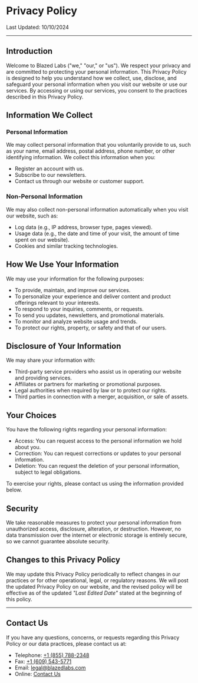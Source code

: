 # Privacy Policy

Last Updated: 10/10/2024

---

## Introduction

Welcome to Blazed Labs ("we," "our," or "us"). We respect your privacy and are committed to protecting your personal information. This Privacy Policy is designed to help you understand how we collect, use, disclose, and safeguard your personal information when you visit our website or use our services. By accessing or using our services, you consent to the practices described in this Privacy Policy.

## Information We Collect

### Personal Information

We may collect personal information that you voluntarily provide to us, such as your name, email address, postal address, phone number, or other identifying information. We collect this information when you:

- Register an account with us.
- Subscribe to our newsletters.
- Contact us through our website or customer support.

### Non-Personal Information

We may also collect non-personal information automatically when you visit our website, such as:

- Log data (e.g., IP address, browser type, pages viewed).
- Usage data (e.g., the date and time of your visit, the amount of time spent on our website).
- Cookies and similar tracking technologies.

## How We Use Your Information

We may use your information for the following purposes:

- To provide, maintain, and improve our services.
- To personalize your experience and deliver content and product offerings relevant to your interests.
- To respond to your inquiries, comments, or requests.
- To send you updates, newsletters, and promotional materials.
- To monitor and analyze website usage and trends.
- To protect our rights, property, or safety and that of our users.

## Disclosure of Your Information

We may share your information with:

- Third-party service providers who assist us in operating our website and providing services.
- Affiliates or partners for marketing or promotional purposes.
- Legal authorities when required by law or to protect our rights.
- Third parties in connection with a merger, acquisition, or sale of assets.

## Your Choices

You have the following rights regarding your personal information:

- Access: You can request access to the personal information we hold about you.
- Correction: You can request corrections or updates to your personal information.
- Deletion: You can request the deletion of your personal information, subject to legal obligations.

To exercise your rights, please contact us using the information provided below.

## Security

We take reasonable measures to protect your personal information from unauthorized access, disclosure, alteration, or destruction. However, no data transmission over the internet or electronic storage is entirely secure, so we cannot guarantee absolute security.

## Changes to this Privacy Policy

We may update this Privacy Policy periodically to reflect changes in our practices or for other operational, legal, or regulatory reasons. We will post the updated Privacy Policy on our website, and the revised policy will be effective as of the updated *"Last Edited Date"* stated at the beginning of this policy.

---

## Contact Us

If you have any questions, concerns, or requests regarding this Privacy Policy or our data practices, please contact us at:

* Telephone: [+1 (855) 788-2348](tel:+18557882348)
* Fax: [+1 (609) 543-5771](tel:+16095435771)
* Email: [legal@blazedlabs.com](mailto:legal@blazedlabs.com)
* Online: [Contact Us](/contact/)
